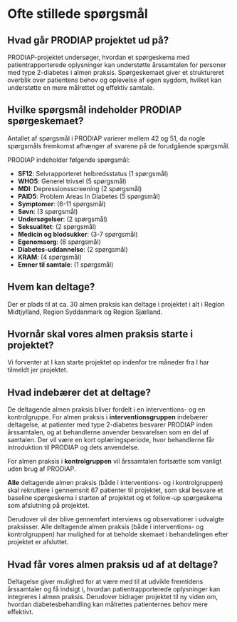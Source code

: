 <style>
 /* Farve og styling til callout-overskrifter */
 .callout.callout-style-default .callout-header {
     background-color: rgb(153, 0, 51) !important;
     color: white !important; /* Hvid tekst */
     font-weight: bold !important;
     text-shadow: 0px 0px 2px rgba(255, 255, 255, 0.8) !important;
  padding: 10px !important;
     border-radius: 5px !important;
 }
 
 /* Fjern brun baggrund og skygger */
 .callout.callout-style-default {
     background-color: transparent !important;
     border-left: none !important;
     box-shadow: none !important;
 }
 </style>

# Ofte stillede spørgsmål

::: {.callout collapse="true"}
## **Hvad går PRODIAP projektet ud på?**
PRODIAP-projektet undersøger, hvordan et spørgeskema med patientrapporterede oplysninger kan understøtte årssamtalen for personer med type 2-diabetes i almen praksis. Spørgeskemaet giver et struktureret overblik over patientens behov og oplevelse af egen sygdom, hvilket kan understøtte en mere målrettet og effektiv samtale.
:::

::: {.callout collapse="true"}
## **Hvilke spørgsmål indeholder PRODIAP spørgeskemaet?**
Antallet af spørgsmål i PRODIAP varierer mellem 42 og 51, da nogle spørgsmåls fremkomst afhænger af svarene på de forudgående spørgsmål.

PRODIAP indeholder følgende spørgsmål:

- **SF12**: Selvrapporteret helbredsstatus (1 spørgsmål)  
- **WHO5**: Generel trivsel (5 spørgsmål)  
- **MDI**: Depressionsscreening (2 spørgsmål)
- **PAID5**: Problem Areas In Diabetes (5 spørgsmål)
- **Symptomer**: (6-11 spørgsmål)
- **Søvn**: (3 spørgsmål)
- **Undersøgelser**: (2 spørgsmål)
- **Seksualitet**: (2 spørgsmål)
- **Medicin og blodsukker**: (3-7 spørgsmål)
- **Egenomsorg**: (6 spørgsmål)
- **Diabetes-uddannelse**: (2 spørgsmål)
- **KRAM**: (4 spørgsmål)
- **Emner til samtale**: (1 spørgsmål)
:::

::: {.callout collapse="true"}
## **Hvem kan deltage?**
Der er plads til at ca. 30 almen praksis kan deltage i projektet i alt i Region Midtjylland, Region Syddanmark og Region Sjælland.
:::

::: {.callout collapse="true"}
## **Hvornår skal vores almen praksis starte i projektet?**
Vi forventer at I kan starte projektet op indenfor tre måneder fra I har tilmeldt jer projektet.
:::

::: {.callout collapse="true"}
## **Hvad indebærer det at deltage?**
De deltagende almen praksis bliver fordelt i en interventions- og en kontrolgruppe.
For almen praksis i **interventionsgruppen** indebærer deltagelse, at patienter med type 2-diabetes besvarer PRODIAP inden årssamtalen, og at behandlerne anvender besvarelsen som en del af samtalen. Der vil være en kort oplæringsperiode, hvor behandlerne får introduktion til PRODIAP og dets anvendelse.

For almen praksis i **kontrolgruppen** vil årssamtalen fortsætte som vanligt uden brug af PRODIAP.

**Alle** deltagende almen praksis (både i interventions- og i kontrolgruppen) skal rekruttere i gennemsnit 67 patienter til projektet, som skal besvare et baseline spørgeskema i starten af projektet og et follow-up spørgeskema som afslutning på projektet.

Derudover vil der blive gennemført interviews og observationer i udvalgte praksisser. Alle deltagende almen praksis (både i interventions- og kontrolgruppen) har mulighed for at beholde skemaet i behandelingen efter projektet er afsluttet.
:::

::: {.callout collapse="true"}
## **Hvad får vores almen praksis ud af at deltage?**
Deltagelse giver mulighed for at være med til at udvikle fremtidens årssamtaler og få indsigt i, hvordan patientrapporterede oplysninger kan integreres i almen praksis. Derudover bidrager projektet til ny viden om, hvordan diabetesbehandling kan målrettes patienternes behov mere effektivt.
:::
